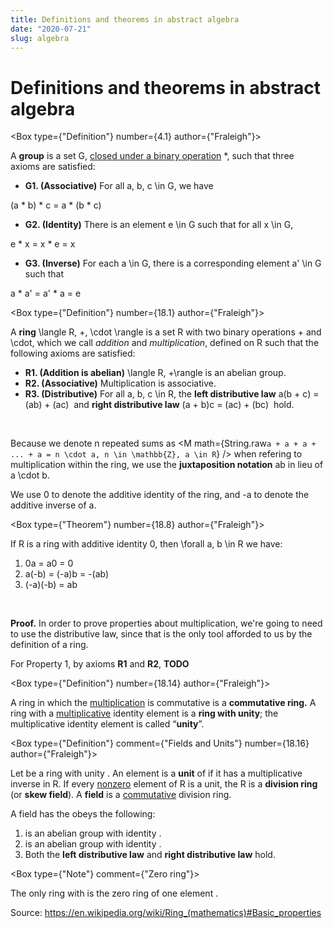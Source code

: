 ```yaml
---
title: Definitions and theorems in abstract algebra
date: "2020-07-21"
slug: algebra
---
```


# Definitions and theorems in abstract algebra

<Box type={"Definition"} number={4.1} author={"Fraleigh"}>

A **group** is a set <M>G</M>, <u>closed under a binary operation</u> <M>*</M>, such that three axioms are satisfied:

* **G1. (Associative)** For all <M>a, b, c \in G</M>, we have

<BlockMath>
  (a * b) * c = a * (b * c)
</BlockMath>

* **G2. (Identity)** There is an element <M>e \in G</M> such that for all <M>x \in G</M>, 

<BlockMath>
  e * x = x * e = x
</BlockMath>

* **G3. (Inverse)** For each <M>a \in G</M>, there is a corresponding element <M>a' \in G</M> such that

<BlockMath>
  a * a' = a' * a = e
</BlockMath>

</Box>

<Box type={"Definition"} number={18.1} author={"Fraleigh"}>

A **ring** <M> \langle R, +, \cdot \rangle</M> is a set <M>R</M> with two binary operations <M>+</M> and <M>\cdot</M>, which we call _addition_ and _multiplication_, defined on <M>R</M> such that the following axioms are satisfied:

* **R1. (Addition is abelian)** <M>\langle R, +\rangle</M> is an abelian group.
* **R2. (Associative)** Multiplication is associative.
* **R3. (Distributive)** For all <M>a, b, c \in R</M>, the **left distributive law** <M>a(b + c) = (ab) + (ac)</M> &nbsp;and **right distributive law** <M>(a + b)c = (ac) + (bc)</M>&nbsp; hold.

<br/>

Because we denote <M>n</M> repeated sums as <M math={String.raw`a + a + a + ... + a = n \cdot a, n \in \mathbb{Z}, a \in R`} /> when refering to multiplication within the ring, we use the **juxtaposition notation** <M>ab</M> in lieu of <M>a \cdot b</M>.

We use <M>0</M> to denote the additive identity of the ring, and <M>-a</M> to denote the additive inverse of <M>a</M>.

</Box>

<Box type={"Theorem"} number={18.8} author={"Fraleigh"}>

If <M>R</M> is a ring with additive identity <M>0</M>, then <M>\forall a, b \in R</M> we have:

1. <M>0a = a0 = 0</M>
2. <M>a(-b) = (-a)b = -(ab)</M>
3. <M>(-a)(-b) = ab</M>

<br/>

**Proof.** In order to prove properties about multiplication, we're going to need to use the distributive law, since that is the only tool afforded to us by the definition of a ring.

For Property 1, by axioms **R1** and **R2**, **TODO**

</Box>

<Box type={"Definition"} number={18.14} author={"Fraleigh"}>

A ring in which the <u>multiplication</u> is commutative is a **commutative ring.** A ring with a <u>multiplicative</u> identity element is a **ring with unity**; the multiplicative identity element <M math="1"/> is called &ldquo;**unity**&rdquo;.

</Box>

<Box type={"Definition"} comment={"Fields and Units"} number={18.16} author={"Fraleigh"}>

Let <M math="R"/> be a ring with unity <M math="1 \ne 0"/>. An element <M math="u \in R"/> is a **unit** of <M math="R"/> if it has a multiplicative inverse in <M>R</M>. If every <u>nonzero</u> element of <M>R</M> is a unit, the <M>R</M> is a **division ring** (or **skew field**). A **field** is a <u>commutative</u> division ring. 

A field has the obeys the following:

1. <M math="\langle F, + \rangle"/> is an abelian group with identity <M math="0"/>.
2. <M math="\langle F \setminus \{0\}, \cdot \rangle"/> is an abelian group with identity <M math="1 \ne 0"/>.
3. Both the **left distributive law** and **right distributive law** hold.

</Box>

<Box type={"Note"} comment={"Zero ring"}>

The only ring <M math="R"/> with <M math="1 = 0"/> is the zero ring of one element <M math="\{ 0 \}"/>.

Source: https://en.wikipedia.org/wiki/Ring_(mathematics)#Basic_properties

</Box>